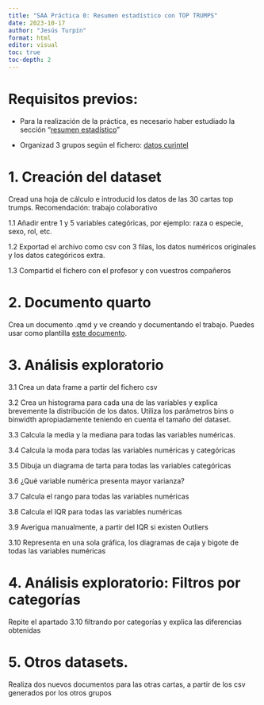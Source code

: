 ```yaml
---
title: "SAA Práctica 0: Resumen estadístico con TOP TRUMPS"
date: 2023-10-17
author: "Jesús Turpín"
format: html
editor: visual
toc: true
toc-depth: 2
---
```


# Requisitos previos:

-   Para la realización de la práctica, es necesario haber estudiado la sección "[resumen estadístico](https://rpubs.com/jesusturpin/saa_intro_stats_01)"

-   Organizad 3 grupos según el fichero: [datos curintel](https://docs.google.com/spreadsheets/d/1lJr0pGDLTD1est0FY9bcOaDgnTNa1Wa9u44PNqp6Bv4/edit?usp=sharing)

# 1. Creación del dataset

Cread una hoja de cálculo e introducid los datos de las 30 cartas top trumps. Recomendación: trabajo colaborativo

1.1 Añadir entre 1 y 5 variables categóricas, por ejemplo: raza o especie, sexo, rol, etc.

1.2 Exportad el archivo como csv con 3 filas, los datos numéricos originales y los datos categóricos extra.

1.3 Compartid el fichero con el profesor y con vuestros compañeros

# 2. Documento quarto

Crea un documento .qmd y ve creando y documentando el trabajo. Puedes usar como plantilla [este documento](https://github.com/jesusturpin/curintel2324/).

# 3. Análisis exploratorio

3.1 Crea un data frame a partir del fichero csv

3.2 Crea un histograma para cada una de las variables y explica brevemente la distribución de los datos. Utiliza los parámetros bins o binwidth apropiadamente teniendo en cuenta el tamaño del dataset.

3.3 Calcula la media y la mediana para todas las variables numéricas.

3.4 Calcula la moda para todas las variables numéricas y categóricas

3.5 Dibuja un diagrama de tarta para todas las variables categóricas

3.6 ¿Qué variable numérica presenta mayor varianza?

3.7 Calcula el rango para todas las variables numéricas

3.8 Calcula el IQR para todas las variables numéricas

3.9 Averigua manualmente, a partir del IQR si existen Outliers

3.10 Representa en una sola gráfica, los diagramas de caja y bigote de todas las variables numéricas

# 4. Análisis exploratorio: Filtros por categorías

Repite el apartado 3.10 filtrando por categorías y explica las diferencias obtenidas

# 5. Otros datasets.

Realiza dos nuevos documentos para las otras cartas, a partir de los csv generados por los otros grupos
